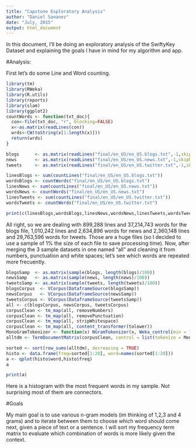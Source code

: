 ```yaml
---
title: "Capstone Exploratory Analysis"
author: "Daniel Sananez"
date: "July, 2015"
output: html_document
---
```


In this document, I'll be doing an exploratory analysis of the SwiftyKey Dataset and explaining the goals I have in mind for my algorithm and app.

#Analysis:

First let's do some Line and Word counting. 


```r
library(tm)
library(RWeka)
library(R.utils)
library(reports)
library(slam)
library(ggplot2)
countWords <- function(txt_doc){
  con<-file(txt_doc, "r", blocking=FALSE)
  x<-as.matrix(readLines(con))
  wrds<-CW(toString(x[1:length(x)]))
  return(wrds)
}
```

```r
blogs      <- as.matrix(readLines("final/en_US/en_US.blogs.txt",-1,skipNul = TRUE))
news       <- as.matrix(readLines("final/en_US/en_US.news.txt",-1,skipNul = TRUE))
tweets     <- as.matrix(readLines("final/en_US/en_US.twitter.txt",-1,skipNul = TRUE))
```

```r
linesBlogs <- sum(countLines("final/en_US/en_US.blogs.txt"))
wordsBlogs <- countWords("final/en_US/en_US.blogs.txt")
linesNews <- sum(countLines("final/en_US/en_US.news.txt"))
wordsNews <- countWords("final/en_US/en_US.news.txt")
linesTweets <- sum(countLines("final/en_US/en_US.twitter.txt"))
wordsTweets <- countWords("final/en_US/en_US.twitter.txt")
```

```r
print(c(linesBlogs,wordsBlogs,linesNews,wordsNews,linesTweets,wordsTweets))
```

All right, so we are dealing with 899,288 lines and 37,214,743 words for the blogs file, 1,010,242 lines and 2,634,896 words for news and 2,360,148 lines and 29,763,596 words for tweets. Those are a huge files (so I decided to use a sample of 1% the size of each file to save processing time). Now, after merging the 3 sample datasets in one named "all" and cleaning it from numbers, punctuation and white spaces; let's see which words are repeated more frecuently.

```r
blogsSamp  <- as.matrix(sample(blogs, length(blogs)/100))
newsSamp   <- as.matrix(sample(news, length(news)/100))
tweetsSamp <- as.matrix(sample(tweets, length(tweets)/100))
blogsCorpus  <- VCorpus(DataframeSource(blogsSamp))
newsCorpus   <- VCorpus(DataframeSource(newsSamp))
tweetsCorpus <- VCorpus(DataframeSource(tweetsSamp))
all <- c(blogsCorpus, newsCorpus, tweetsCorpus)
corpusClean <- tm_map(all, removeNumbers)
corpusClean <- tm_map(all, removePunctuation)
corpusClean <- tm_map(all, stripWhitespace)
corpusClean <- tm_map(all, content_transformer(tolower))
MonoGramTokenizer <- function(x) NGramTokenizer(x, Weka_control(min = 1, max = 1))
alltdm <- TermDocumentMatrix(corpusClean, control = list(tokenize = MonoGramTokenizer))
```

```r
sorted <- sort(row_sums(alltdm), decreasing = TRUE)
histo <- data.frame(freq=sorted[1:20], word=names(sorted[1:20]))
a <- qplot(histo$word,histo$freq) 
a
```

```r
print(a)
```

Here is a histogram with the most frequent words in my sample. Not surprising most of them are connectors.

#Goals

My main goal is to use various n-gram models (im thinking of 1,2,3 and 4 grams) and to iterate between them to choose which word should come next, given a piece of text or a sentence. I will sort my frequency term matrix to evaluate which combination of words is more likely given the context.
